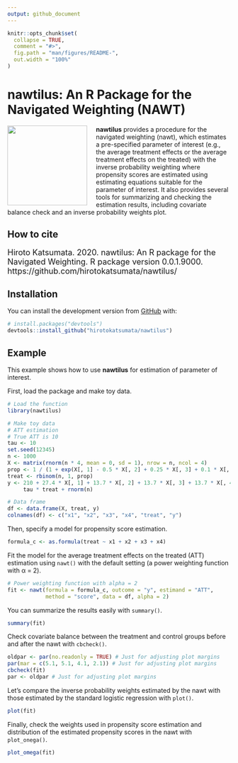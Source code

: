 ```yaml
---
output: github_document
---
```


<!-- README.md is generated from README.Rmd. Please edit that file -->

```r
knitr::opts_chunk$set(
  collapse = TRUE,
  comment = "#>",
  fig.path = "man/figures/README-",
  out.width = "100%"
)
```
# nawtilus: An R Package for the Navigated Weighting (NAWT)

<img style="float: left; margin-right: 20px;" src="man/figures/nawtilus_LOGO.png" width="180">
**nawtilus** provides a procedure for the navigated weighting (nawt), which estimates a pre-specified parameter of interest (e.g., the average treatment effects or the average treatment effects on the treated) with the inverse probability weighting where propensity scores are estimated using estimating equations suitable for the parameter of interest. It also provides several tools for summarizing and checking the estimation results, including covariate balance check and an inverse probability weights plot.

<!-- badges: start -->
<!-- badges: end -->

## How to cite
<font size="4"> Hiroto Katsumata. 2020. nawtilus: An R package for the Navigated Weighting. R package version 0.0.1.9000. https://github.com/hirotokatsumata/nawtilus/
</font>


## Installation

<!--
You can install the released version of nawtilus from [CRAN](https://CRAN.R-project.org) with:

``` r
install.packages("nawtilus")
```

And the development version from [GitHub](https://github.com/) with:
-->

You can install the development version from [GitHub](https://github.com/) with:
``` r
# install.packages("devtools")
devtools::install_github("hirotokatsumata/nawtilus")
```
## Example

This example shows how to use **nawtilus** for estimation of parameter of interest.

First, load the package and make toy data.
```r
# Load the function
library(nawtilus)

# Make toy data
# ATT estimation
# True ATT is 10
tau <- 10
set.seed(12345)
n <- 1000
X <- matrix(rnorm(n * 4, mean = 0, sd = 1), nrow = n, ncol = 4)
prop <- 1 / (1 + exp(X[, 1] - 0.5 * X[, 2] + 0.25 * X[, 3] + 0.1 * X[, 4]))
treat <- rbinom(n, 1, prop)
y <- 210 + 27.4 * X[, 1] + 13.7 * X[, 2] + 13.7 * X[, 3] + 13.7 * X[, 4] + 
     tau * treat + rnorm(n)

# Data frame
df <- data.frame(X, treat, y)
colnames(df) <- c("x1", "x2", "x3", "x4", "treat", "y")
```

Then, specify a model for propensity score estimation.
```r
formula_c <- as.formula(treat ~ x1 + x2 + x3 + x4)
```

Fit the model for the average treatment effects on the treated (ATT) estimation using `nawt()` with the default setting (a power weighting function with &alpha; = 2).
```r
# Power weighting function with alpha = 2
fit <- nawt(formula = formula_c, outcome = "y", estimand = "ATT", 
            method = "score", data = df, alpha = 2)
```

You can summarize the results easily with `summary()`.
```r
summary(fit)
```

Check covariate balance between the treatment and control groups before and after the nawt with `cbcheck()`.
```r
oldpar <- par(no.readonly = TRUE) # Just for adjusting plot margins
par(mar = c(5.1, 5.1, 4.1, 2.1)) # Just for adjusting plot margins
cbcheck(fit)
par <- oldpar # Just for adjusting plot margins
```

Let's compare the inverse probability weights estimated by the nawt with those estimated by the standard logistic regression with `plot()`.
```r
plot(fit)
```

Finally, check the weights used in propensity score estimation and distribution of the estimated propensity scores in the nawt with `plot_onega()`.
```r
plot_omega(fit)
```
